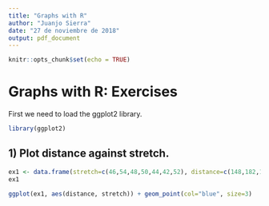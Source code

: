 ```yaml
---
title: "Graphs with R"
author: "Juanjo Sierra"
date: "27 de noviembre de 2018"
output: pdf_document
---
```


```r
knitr::opts_chunk$set(echo = TRUE)
```

# Graphs with R: Exercises

First we need to load the ggplot2 library.

```r
library(ggplot2)
```


## 1) Plot distance against stretch.

```r
ex1 <- data.frame(stretch=c(46,54,48,50,44,42,52), distance=c(148,182,173,166,109,141,166))
ex1

ggplot(ex1, aes(distance, stretch)) + geom_point(col="blue", size=3)
```

